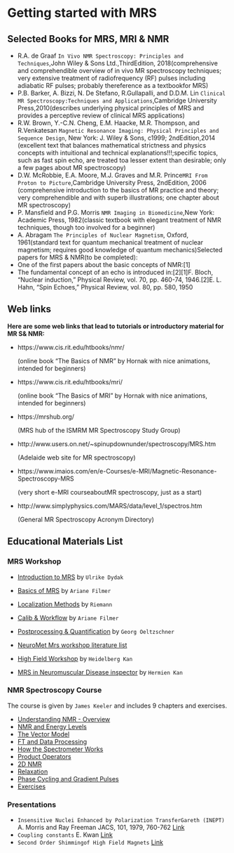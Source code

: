 # Getting started with MRS

## Selected Books for MRS, MRI & NMR

- R.A. de Graaf `In Vivo NMR Spectroscopy: Principles and Techniques`,John Wiley & Sons Ltd.,ThirdEdition, 2018(comprehensive and comprehendible overview of in vivo MR spectroscopy techniques; very extensive treatment of radiofrequency (RF) pulses including adiabatic RF pulses; probably thereference as a textbookfor MRS)
- P.B. Barker, A. Bizzi, N. De Stefano, R.Gullapalli, and D.D.M. Lin `Clinical MR Spectroscopy:Techniques and Applications`,Cambridge University Press,2010(describes underlying physical principles of MRS and provides a perceptive review of clinical MRS applications)
- R.W. Brown, Y.-C.N. Cheng, E.M. Haacke, M.R. Thompson, and R.Venkatesan `Magnetic Resonance Imaging: Physical Principles and Sequence Design`, New York: J. Wiley & Sons, c1999; 2ndEdition,2014 (excellent text that balances mathematical strictness and physics concepts with intuitional and technical explanations!!!;specific topics, such as fast spin echo, are treated toa lesser extent than desirable; only a few pages about MR spectroscopy)
- D.W. McRobbie, E.A. Moore, M.J. Graves and M.R. Prince`MRI From Proton to Picture`,Cambridge University Press, 2ndEdition, 2006 (comprehensive introduction to the basics of MR practice and theory; very comprehendible and with superb illustrations; one chapter about MR spectroscopy)
- P. Mansfield and P.G. Morris `NMR Imaging in Biomedicine`,New York: Academic Press, 1982(classic textbook with elegant treatment of NMR techniques, though too involved for a beginner)
- A. Abragam `The Principles of Nuclear Magnetism`, Oxford, 1961(standard text for quantum mechanical treatment of nuclear magnetism; requires good knowledge of quantum mechanics)Selected papers for MRS & NMR(to be completed):
- One of the first papers about the basic concepts of NMR:[1]
- The fundamental concept of an echo is introduced in:[2][1]F. Bloch, “Nuclear induction,” Physical Review, vol. 70, pp. 460-74, 1946.[2]E. L. Hahn, “Spin Echoes,” Physical Review, vol. 80, pp. 580, 1950

## Web links

**Here are some web links that lead to tutorials or introductory material for MR S& NMR:**

- https://www.cis.rit.edu/htbooks/nmr/

  (online book “The Basics of NMR” by Hornak with nice animations, intended for beginners)

- https://www.cis.rit.edu/htbooks/mri/

  (online book “The Basics of MRI” by Hornak with nice animations, intended for beginners)

- https://mrshub.org/

  (MRS hub of the ISMRM MR Spectroscopy Study Group)

- http://www.users.on.net/~spinupdownunder/spectroscopy/MRS.htm 

  (Adelaide web site for MR spectroscopy)

- https://www.imaios.com/en/e-Courses/e-MRI/Magnetic-Resonance-Spectroscopy-MRS 

  (very short e-MRI courseaboutMR spectroscopy, just as a start)

- http://www.simplyphysics.com/MARS/data/level_1/spectros.htm 

  (General MR Spectroscopy Acronym Directory)

## Educational Materials List

### MRS Workshop

- [Introduction to MRS]() by `Ulrike Dydak`

- [Basics of MRS]() by `Ariane Filmer`
- [Localization Methods]() by `Riemann`
- [Calib & Workflow]() by `Ariane Filmer`
- [Postprocessing & Quantification]() by `Georg Oeltzschner`
- [NeuroMet Mrs workshop literature list]()
- [High Field Workshop]() by `Heidelberg Kan`
- [MRS in Neuromuscular Disease inspector]() by `Hermien Kan`

### NMR Spectroscopy Course 

The course is given by ```James Keeler``` and includes 9 chapters and exercises.

- [Understanding NMR - Overview]()
- [NMR and Energy Levels]()
- [The Vector Model]()
- [FT and Data Processing]()
- [How the Spectrometer Works]()
- [Product Operators]()
- [2D NMR]()
- [Relaxation]()
- [Phase Cycling and Gradient Pulses]()
- [Exercises ]()



### Presentations 

- `Insensitive Nuclei Enhanced by Polarization TransferGareth (INEPT)` A. Morris and Ray Freeman JACS, 101, 1979, 760-762 [Link]()
- `Coupling constants` E. Kwan  [Link]()
- `Second Order Shimmingof High Field Magnets ` [Link]()


